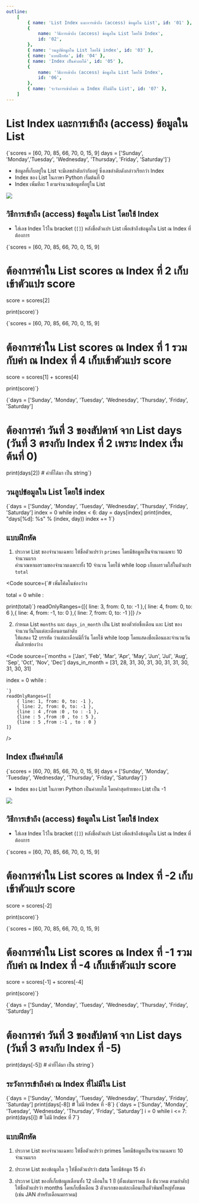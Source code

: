 ```yaml
---
outline:
    [
        { name: 'List Index และการเข้าถึง (access) ข้อมูลใน List', id: '01' },
        {
            name: 'วิธีการเข้าถึง (access) ข้อมูลใน List โดยใช้ Index',
            id: '02',
        },
        { name: 'วนลูปข้อมูลใน List โดยใช้ index', id: '03' },
        { name: 'แบบฝึกหัด', id: '04' },
        { name: 'Index เป็นค่าลบได้', id: '05' },
        {
            name: 'วิธีการเข้าถึง (access) ข้อมูลใน List โดยใช้ Index',
            id: '06',
        },
        { name: 'ระวังการเข้าถึงค่า ณ Index ที่ไม่มีใน List', id: '07' },
    ]
---
```


<h1 id="01">List Index และการเข้าถึง (access) ข้อมูลใน List</h1>

<SyntaxHighlight language="python">
    {`scores = [60, 70, 85, 66, 70, 0, 15, 9] 
days = ['Sunday', 'Monday','Tuesday', 'Wednesday', 'Thursday', 'Friday', 'Saturday']`}
</SyntaxHighlight>

-   ข้อมูลที่เก็บอยู่ใน List จะมีเลขลำดับกำกับอยู่ ซึ่งเลขลำดับดังกล่าวเรียกว่า Index
-   Index ของ List ในภาษา Python เริ่มต้นที่ 0
-   Index เพิ่มทีละ 1 ตามจำนวนข้อมูลที่อยู่ใน List

<img
    className="image"
    src="https://elab.cpe.ku.ac.th/elab_media/supplements/2018/03/28/ListIndex.png"
/>

<h2 id="02">วิธีการเข้าถึง (access) ข้อมูลใน List โดยใช้ Index</h2>

-   ใส่เลข Index ไว้ใน bracket (`[]`) หลังชื่อตัวแปร List เพื่อเข้าถึงข้อมูลใน List ณ Index ที่ต้องการ

<SyntaxHighlight language="python">
{`scores = [60, 70, 85, 66, 70, 0, 15, 9]

# ต้องการค่าใน List scores ณ Index ที่ 2 เก็บเข้าตัวแปร score

score = scores[2]

print(score)`}
</SyntaxHighlight>

<SyntaxHighlight language="python">
{`scores = [60, 70, 85, 66, 70, 0, 15, 9]

# ต้องการค่าใน List scores ณ Index ที่ 1 รวมกับค่า ณ Index ที่ 4 เก็บเข้าตัวแปร score

score = scores[1] + scores[4]

print(score)`}
</SyntaxHighlight>

<SyntaxHighlight language="python">
{`days = ['Sunday', 'Monday', 'Tuesday', 'Wednesday', 'Thursday', 'Friday', 'Saturday']

# ต้องการค่า วันที่ 3 ของสัปดาห์ จาก List days (วันที่ 3 ตรงกับ Index ที่ 2 เพราะ Index เริ่มต้นที่ 0)

print(days[2]) # ค่าที่ได้มา เป็น string`}
</SyntaxHighlight>

<h2 id="03">วนลูปข้อมูลใน List โดยใช้ index</h2>

<SyntaxHighlight language="python">
{`days = ['Sunday', 'Monday', 'Tuesday', 'Wednesday', 'Thursday', 'Friday', 'Saturday']
index = 0
while index < 6:
    day = days[index]
    print(index, "days[%d]: %s" % (index, day))
    index += 1`}
</SyntaxHighlight>

<h2 id="04">แบบฝึกหัด</h2>

1. ประกาศ List ของจำนวนเฉพาะ ให้ชื่อตัวแปรว่า `primes` โดยมีข้อมูลเป็นจำนวนเฉพาะ 10 จำนวนแรก  
   คำนวณหาผลรวมของจำนวนเฉพาะทั้ง 10 จำนวน โดยใช้ while loop เก็บผลรวมใส่ในตัวแปร `total`

<Code
    source={`# เพิ่มโค้ดในช่องว่าง

total = 0
while :


print(total)`}
readOnlyRanges={[{ line: 3, from: 0, to: -1 },{ line: 4, from: 0, to: 6 },{ line: 4, from: -1, to: 0 },{ line: 7, from: 0, to: -1 }]}
/>

2. กำหนด List `months` และ `days_in_month` เป็น List ของตัวย่อชื่อเดือน และ List ของจำนวนวันในแต่ละเดือนตามลำดับ  
   ให้แสดง 12 บรรทัด ว่าแต่ละเดือนมีกี่วัน โดยใช้ while loop โดยแสดงชื่อเดือนและจำนวนวัน คั่นด้วยช่องว่าง

<Code
    source={`months = ['Jan', 'Feb', 'Mar', 'Apr', 'May', 'Jun', 'Jul', 'Aug', 'Sep', 'Oct', 'Nov', 'Dec']
days_in_month = [31, 28, 31, 30, 31, 30, 31, 31, 30, 31, 30, 31]

index = 0
while :

    `}
    readOnlyRanges={[
        { line: 1, from: 0, to: -1 },
        { line: 2, from: 0, to: -1 },
        {line : 4 ,from :0 , to : -1 },
        {line : 5 ,from :0 , to : 5 },
        {line : 5 ,from :-1 , to : 0 }
    ]}
/>

<h2 id="05"> Index เป็นค่าลบได้</h2>

<SyntaxHighlight language="python">
{`scores = [60, 70, 85, 66, 70, 0, 15, 9]
days = ['Sunday', 'Monday', 'Tuesday', 'Wednesday', 'Thursday', 'Friday', 'Saturday']`}
</SyntaxHighlight>

-   Index ของ List ในภาษา Python เป็นค่าลบได้ โดยค่าสุดท้ายของ List เป็น -1

<img
    className="image"
    src="https://elab.cpe.ku.ac.th/elab_media/supplements/2018/03/28/ListNegativeIndex.png"
/>

<h2 id="06"> วิธีการเข้าถึง (access) ข้อมูลใน List โดยใช้ Index</h2>

-   ใส่เลข Index ไว้ใน bracket (`[]`) หลังชื่อตัวแปร List เพื่อเข้าถึงข้อมูลใน List ณ Index ที่ต้องการ

<SyntaxHighlight language="python">
{`scores = [60, 70, 85, 66, 70, 0, 15, 9]

# ต้องการค่าใน List scores ณ Index ที่ -2 เก็บเข้าตัวแปร score

score = scores[-2]

print(score)`}
</SyntaxHighlight>

<SyntaxHighlight language="python">
{`scores = [60, 70, 85, 66, 70, 0, 15, 9]

# ต้องการค่าใน List scores ณ Index ที่ -1 รวมกับค่า ณ Index ที่ -4 เก็บเข้าตัวแปร score

score = scores[-1] + scores[-4]

print(score)`}

</SyntaxHighlight>

<SyntaxHighlight language="python">
{`days = ['Sunday', 'Monday', 'Tuesday', 'Wednesday', 'Thursday', 'Friday', 'Saturday']

# ต้องการค่า วันที่ 3 ของสัปดาห์ จาก List days (วันที่ 3 ตรงกับ Index ที่ -5)

print(days[-5]) # ค่าที่ได้มา เป็น string`}
</SyntaxHighlight>

<h2 id="07">ระวังการเข้าถึงค่า ณ Index ที่ไม่มีใน List</h2>

<SyntaxHighlight language="python">
{`days = ['Sunday', 'Monday', 'Tuesday', 'Wednesday', 'Thursday', 'Friday', 'Saturday']
print(days[-8])  # ไม่มี Index ที่ -8`}
</SyntaxHighlight>

<SyntaxHighlight language="python">
    {`days = ['Sunday', 'Monday', 'Tuesday', 'Wednesday', 'Thursday', 'Friday', 'Saturday']
i = 0
while i <= 7:
    print(days[i])  # ไม่มี Index ทึ่ 7`}
</SyntaxHighlight>

<h2 id="08">แบบฝึกหัด</h2>

1. ประกาศ List ของจำนวนเฉพาะ ให้ชื่อตัวแปรว่า primes โดยมีข้อมูลเป็นจำนวนเฉพาะ 10 จำนวนแรก

<MDInput type="text" ans="primes = [2,3,5,7,11,13,17,19,23,29]" id="003" />

2. ประกาศ List ของข้อมูลใด ๆ ให้ชื่อตัวแปรว่า data โดยมีข้อมูล 15 ตัว

<MDInput type="text" id="004" />

3. ประกาศ List ของที่เก็บข้อมูลเดือนทั้ง 12 เดือนใน 1 ปี (ตั้งแต่มกราคม ถึง ธันวาคม ตามลำดับ) ให้ชื่อตัวแปรว่า months โดยเก็บชื่อเดือน 3 ตัวแรกของแต่ละเดือนเป็นตัวพิมพ์ใหญ่ทั้งหมด (เช่น JAN สำหรับเดือนมกราคม)

<MDInput type="text" id="005" />
